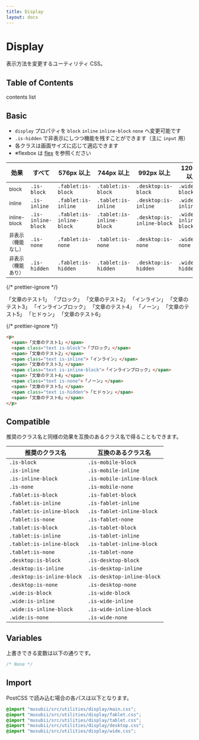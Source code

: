 ```yaml
---
title: Display
layout: docs
---
```


# Display

表示方法を変更するユーティリティ CSS。

## Table of Contents

contents list

## Basic

- `display` プロパティを `block` `inline` `inline-block` `none` へ変更可能です
- `.is-hidden` で非表示にしつつ機能を残すことができます（主に `input` 用）
- 各クラスは画面サイズに応じて適応できます
- ※flexbox は [flex](/docs/flex) を参照ください

| 効果                              | すべて             | 576px 以上                | 744px 以上                | 992px 以上                 | 1200px 以上             |
| --------------------------------- | ------------------ | ------------------------- | ------------------------- | -------------------------- | ----------------------- |
| <small>block</small>              | `.is-block`        | `.fablet:is-block`        | `.tablet:is-block`        | `.desktop:is-block`        | `.wide:is-block`        |
| <small>inline</small>             | `.is-inline`       | `.fablet:is-inline`       | `.tablet:is-inline`       | `.desktop:is-inline`       | `.wide:is-inline`       |
| <small>inline-block</small>       | `.is-inline-block` | `.fablet:is-inline-block` | `.tablet:is-inline-block` | `.desktop:is-inline-block` | `.wide:is-inline-block` |
| <small>非表示（機能なし）</small> | `.is-none`         | `.fablet:is-none`         | `.tablet:is-none`         | `.desktop:is-none`         | `.wide:is-none`         |
| <small>非表示（機能あり）</small> | `.is-hidden`       | `.fablet:is-hidden`       | `.tablet:is-hidden`       | `.desktop:is-hidden`       | `.wide:is-hidden`       |

{/* prettier-ignore */}
<div className="docs-preview">
  <p>
    <span>「文章のテスト1」</span>
    <span className="text is-block">「ブロック」</span>
    <span>「文章のテスト2」</span>
    <span className="text is-inline">「インライン」</span>
    <span>「文章のテスト3」</span>
    <span className="text is-inline-block">「インラインブロック」</span>
    <span>「文章のテスト4」</span>
    <span className="text is-none">「ノーン」</span>
    <span>「文章のテスト5」</span>
    <span className="text is-hidden">「ヒドゥン」</span>
    <span>「文章のテスト6」</span>
  </p>
</div>

{/* prettier-ignore */}
```html
<p>
  <span>「文章のテスト1」</span>
  <span class="text is-block">「ブロック」</span>
  <span>「文章のテスト2」</span>
  <span class="text is-inline">「インライン」</span>
  <span>「文章のテスト3」</span>
  <span class="text is-inline-block">「インラインブロック」</span>
  <span>「文章のテスト4」</span>
  <span class="text is-none">「ノーン」</span>
  <span>「文章のテスト5」</span>
  <span class="text is-hidden">「ヒドゥン」</span>
  <span>「文章のテスト6」</span>
</p>
```

## Compatible

推奨のクラス名と同様の効果を互換のあるクラス名で得ることもできます。

| 推奨のクラス名             | 互換のあるクラス名         |
| -------------------------- | -------------------------- |
| `.is-block`                | `.is-mobile-block`         |
| `.is-inline`               | `.is-mobile-inline`        |
| `.is-inline-block`         | `.is-mobile-inline-block`  |
| `.is-none`                 | `.is-mobile-none`          |
| `.fablet:is-block`         | `.is-fablet-block`         |
| `.fablet:is-inline`        | `.is-fablet-inline`        |
| `.fablet:is-inline-block`  | `.is-fablet-inline-block`  |
| `.fablet:is-none`          | `.is-fablet-none`          |
| `.tablet:is-block`         | `.is-tablet-block`         |
| `.tablet:is-inline`        | `.is-tablet-inline`        |
| `.tablet:is-inline-block`  | `.is-tablet-inline-block`  |
| `.tablet:is-none`          | `.is-tablet-none`          |
| `.desktop:is-block`        | `.is-desktop-block`        |
| `.desktop:is-inline`       | `.is-desktop-inline`       |
| `.desktop:is-inline-block` | `.is-desktop-inline-block` |
| `.desktop:is-none`         | `.is-desktop-none`         |
| `.wide:is-block`           | `.is-wide-block`           |
| `.wide:is-inline`          | `.is-wide-inline`          |
| `.wide:is-inline-block`    | `.is-wide-inline-block`    |
| `.wide:is-none`            | `.is-wide-none`            |

## Variables

上書きできる変数は以下の通りです。

```css
/* None */
```

## Import

PostCSS で読み込む場合の各パスは以下となります。

```css
@import "musubii/src/utilities/display/main.css";
@import "musubii/src/utilities/display/fablet.css";
@import "musubii/src/utilities/display/tablet.css";
@import "musubii/src/utilities/display/desktop.css";
@import "musubii/src/utilities/display/wide.css";
```
